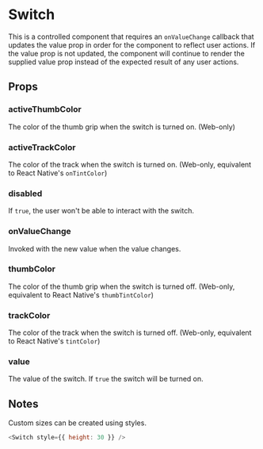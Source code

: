 
<Meta title="Components|Switch" />

# Switch

This is a controlled component that requires an `onValueChange` callback that
updates the value prop in order for the component to reflect user actions. If
the value prop is not updated, the component will continue to render the
supplied value prop instead of the expected result of any user actions.

## Props

<Props of={Stories.ofProps} />

### activeThumbColor

The color of the thumb grip when the switch is turned on. (Web-only)

<Preview withSource='none'>
  <Story name="activeThumbColor">
    <Stories.activeThumbColor />
  </Story>
</Preview>

### activeTrackColor

The color of the track when the switch is turned on. (Web-only, equivalent to React Native's `onTintColor`)

<Preview withSource='none'>
  <Story name="activeTrackColor">
    <Stories.activeTrackColor />
  </Story>
</Preview>

### disabled

If `true`, the user won't be able to interact with the switch.

<Preview withSource='none'>
  <Story name="disabled">
    <Stories.disabled />
  </Story>
</Preview>

### onValueChange

Invoked with the new value when the value changes.

<Preview withSource='none'>
  <Story name="onValueChange">
    <Stories.onValueChange />
  </Story>
</Preview>

### thumbColor

The color of the thumb grip when the switch is turned off. (Web-only, equivalent to React Native's `thumbTintColor`)

<Preview withSource='none'>
  <Story name="thumbColor">
    <Stories.thumbColor />
  </Story>
</Preview>

### trackColor

The color of the track when the switch is turned off. (Web-only, equivalent to React Native's `tintColor`)

<Preview withSource='none'>
  <Story name="trackColor">
    <Stories.trackColor />
  </Story>
</Preview>

### value

The value of the switch. If `true` the switch will be turned on.

<Preview withSource='none'>
  <Story name="value">
    <Stories.value />
  </Story>
</Preview>

## Notes

Custom sizes can be created using styles.

```js
<Switch style={{ height: 30 }} />
```

<Preview withSource='none'>
  <Story name="customSize">
    <Stories.customSize />
  </Story>
</Preview>
